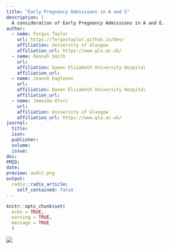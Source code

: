 ```yaml
---
title: "Early Pregnancy Admissions in A and E"
description: |
  A consideration of Early Pregnancy Admissions in A and E.
author:
  - name: Fergus Taylor 
    url: https://fergustaylor.github.io/Dev/
    affiliation: University of Glasgow
    affiliation_url: https://www.gla.ac.uk/
  - name: Hannah Smith 
    url: 
    affiliation: Queen Elizabeth University Hospital
    affiliation_url: 
  - name: Joanne Eagleson 
    url: 
    affiliation: Queen Elizabeth University Hospital
    affiliation_url: 
  - name: Jemaima Olori
    url: 
    affiliation: University of Glasgow
    affiliation_url: https://www.gla.ac.uk/
journal: 
  title: 
  issn: 
  publisher: 
  volume: 
  issue: 
doi: 
PMID: 
date: 
preview: audit.png
output:
  radix::radix_article:
    self_contained: false
---
```


```r
knitr::opts_chunk$set(
  echo = TRUE,
  warning = TRUE,
  message = TRUE
  )
```

![](audit.png)
